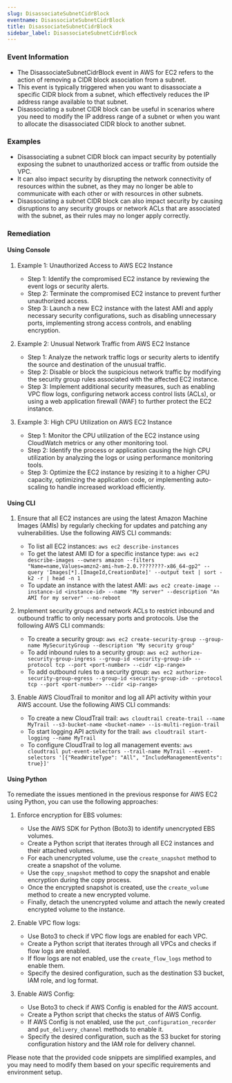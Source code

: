 ```yaml
--- 
slug: DisassociateSubnetCidrBlock
eventname: DisassociateSubnetCidrBlock
title: DisassociateSubnetCidrBlock
sidebar_label: DisassociateSubnetCidrBlock
---
```

                       
### Event Information

- The DisassociateSubnetCidrBlock event in AWS for EC2 refers to the action of removing a CIDR block association from a subnet.
- This event is typically triggered when you want to disassociate a specific CIDR block from a subnet, which effectively reduces the IP address range available to that subnet.
- Disassociating a subnet CIDR block can be useful in scenarios where you need to modify the IP address range of a subnet or when you want to allocate the disassociated CIDR block to another subnet.


### Examples

- Disassociating a subnet CIDR block can impact security by potentially exposing the subnet to unauthorized access or traffic from outside the VPC.
- It can also impact security by disrupting the network connectivity of resources within the subnet, as they may no longer be able to communicate with each other or with resources in other subnets.
- Disassociating a subnet CIDR block can also impact security by causing disruptions to any security groups or network ACLs that are associated with the subnet, as their rules may no longer apply correctly.

### Remediation

#### Using Console

1. Example 1: Unauthorized Access to AWS EC2 Instance
   - Step 1: Identify the compromised EC2 instance by reviewing the event logs or security alerts.
   - Step 2: Terminate the compromised EC2 instance to prevent further unauthorized access.
   - Step 3: Launch a new EC2 instance with the latest AMI and apply necessary security configurations, such as disabling unnecessary ports, implementing strong access controls, and enabling encryption.

2. Example 2: Unusual Network Traffic from AWS EC2 Instance
   - Step 1: Analyze the network traffic logs or security alerts to identify the source and destination of the unusual traffic.
   - Step 2: Disable or block the suspicious network traffic by modifying the security group rules associated with the affected EC2 instance.
   - Step 3: Implement additional security measures, such as enabling VPC flow logs, configuring network access control lists (ACLs), or using a web application firewall (WAF) to further protect the EC2 instance.

3. Example 3: High CPU Utilization on AWS EC2 Instance
   - Step 1: Monitor the CPU utilization of the EC2 instance using CloudWatch metrics or any other monitoring tool.
   - Step 2: Identify the process or application causing the high CPU utilization by analyzing the logs or using performance monitoring tools.
   - Step 3: Optimize the EC2 instance by resizing it to a higher CPU capacity, optimizing the application code, or implementing auto-scaling to handle increased workload efficiently.

#### Using CLI

1. Ensure that all EC2 instances are using the latest Amazon Machine Images (AMIs) by regularly checking for updates and patching any vulnerabilities. Use the following AWS CLI commands:

   - To list all EC2 instances: `aws ec2 describe-instances`
   - To get the latest AMI ID for a specific instance type: `aws ec2 describe-images --owners amazon --filters "Name=name,Values=amzn2-ami-hvm-2.0.????????-x86_64-gp2" --query 'Images[*].[ImageId,CreationDate]' --output text | sort -k2 -r | head -n 1`
   - To update an instance with the latest AMI: `aws ec2 create-image --instance-id <instance-id> --name "My server" --description "An AMI for my server" --no-reboot`

2. Implement security groups and network ACLs to restrict inbound and outbound traffic to only necessary ports and protocols. Use the following AWS CLI commands:

   - To create a security group: `aws ec2 create-security-group --group-name MySecurityGroup --description "My security group"`
   - To add inbound rules to a security group: `aws ec2 authorize-security-group-ingress --group-id <security-group-id> --protocol tcp --port <port-number> --cidr <ip-range>`
   - To add outbound rules to a security group: `aws ec2 authorize-security-group-egress --group-id <security-group-id> --protocol tcp --port <port-number> --cidr <ip-range>`

3. Enable AWS CloudTrail to monitor and log all API activity within your AWS account. Use the following AWS CLI commands:

   - To create a new CloudTrail trail: `aws cloudtrail create-trail --name MyTrail --s3-bucket-name <bucket-name> --is-multi-region-trail`
   - To start logging API activity for the trail: `aws cloudtrail start-logging --name MyTrail`
   - To configure CloudTrail to log all management events: `aws cloudtrail put-event-selectors --trail-name MyTrail --event-selectors '[{"ReadWriteType": "All", "IncludeManagementEvents": true}]'`

#### Using Python

To remediate the issues mentioned in the previous response for AWS EC2 using Python, you can use the following approaches:

1. Enforce encryption for EBS volumes:
   - Use the AWS SDK for Python (Boto3) to identify unencrypted EBS volumes.
   - Create a Python script that iterates through all EC2 instances and their attached volumes.
   - For each unencrypted volume, use the `create_snapshot` method to create a snapshot of the volume.
   - Use the `copy_snapshot` method to copy the snapshot and enable encryption during the copy process.
   - Once the encrypted snapshot is created, use the `create_volume` method to create a new encrypted volume.
   - Finally, detach the unencrypted volume and attach the newly created encrypted volume to the instance.

2. Enable VPC flow logs:
   - Use Boto3 to check if VPC flow logs are enabled for each VPC.
   - Create a Python script that iterates through all VPCs and checks if flow logs are enabled.
   - If flow logs are not enabled, use the `create_flow_logs` method to enable them.
   - Specify the desired configuration, such as the destination S3 bucket, IAM role, and log format.

3. Enable AWS Config:
   - Use Boto3 to check if AWS Config is enabled for the AWS account.
   - Create a Python script that checks the status of AWS Config.
   - If AWS Config is not enabled, use the `put_configuration_recorder` and `put_delivery_channel` methods to enable it.
   - Specify the desired configuration, such as the S3 bucket for storing configuration history and the IAM role for delivery channel.

Please note that the provided code snippets are simplified examples, and you may need to modify them based on your specific requirements and environment setup.


 